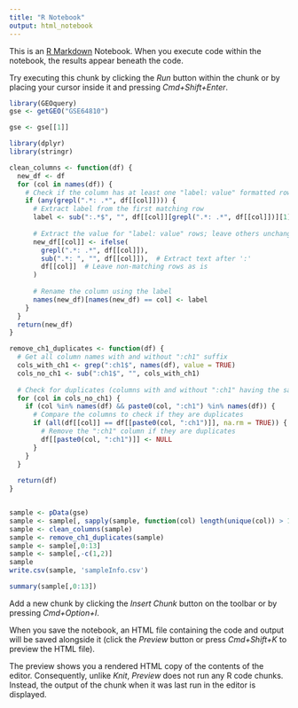 ```yaml
---
title: "R Notebook"
output: html_notebook
---
```


This is an [R Markdown](http://rmarkdown.rstudio.com) Notebook. When you execute code within the notebook, the results appear beneath the code. 

Try executing this chunk by clicking the *Run* button within the chunk or by placing your cursor inside it and pressing *Cmd+Shift+Enter*. 

```r
library(GEOquery)
gse <- getGEO("GSE64810")
```
```r
gse <- gse[[1]]
```

```r
library(dplyr)
library(stringr)

clean_columns <- function(df) {
  new_df <- df
  for (col in names(df)) {
    # Check if the column has at least one "label: value" formatted row
    if (any(grepl(".*: .*", df[[col]]))) {
      # Extract label from the first matching row
      label <- sub(":.*$", "", df[[col]][grepl(".*: .*", df[[col]])][1])  # Extract text before ':'
      
      # Extract the value for "label: value" rows; leave others unchanged
      new_df[[col]] <- ifelse(
        grepl(".*: .*", df[[col]]), 
        sub(".*: ", "", df[[col]]),  # Extract text after ':'
        df[[col]]  # Leave non-matching rows as is
      )
      
      # Rename the column using the label
      names(new_df)[names(new_df) == col] <- label
    }
  }
  return(new_df)
}

remove_ch1_duplicates <- function(df) {
  # Get all column names with and without ":ch1" suffix
  cols_with_ch1 <- grep(":ch1$", names(df), value = TRUE)
  cols_no_ch1 <- sub(":ch1$", "", cols_with_ch1)
  
  # Check for duplicates (columns with and without ":ch1" having the same data)
  for (col in cols_no_ch1) {
    if (col %in% names(df) && paste0(col, ":ch1") %in% names(df)) {
      # Compare the columns to check if they are duplicates
      if (all(df[[col]] == df[[paste0(col, ":ch1")]], na.rm = TRUE)) {
        # Remove the ":ch1" column if they are duplicates
        df[[paste0(col, ":ch1")]] <- NULL
      }
    }
  }
  
  return(df)
}


sample <- pData(gse)
sample <- sample[, sapply(sample, function(col) length(unique(col)) > 1)]
sample <- clean_columns(sample)
sample <- remove_ch1_duplicates(sample)
sample <- sample[,0:13]
sample <- sample[,-c(1,2)]
sample
write.csv(sample, 'sampleInfo.csv')

```
```r
summary(sample[,0:13])
```

Add a new chunk by clicking the *Insert Chunk* button on the toolbar or by pressing *Cmd+Option+I*.

When you save the notebook, an HTML file containing the code and output will be saved alongside it (click the *Preview* button or press *Cmd+Shift+K* to preview the HTML file). 

The preview shows you a rendered HTML copy of the contents of the editor. Consequently, unlike *Knit*, *Preview* does not run any R code chunks. Instead, the output of the chunk when it was last run in the editor is displayed.

